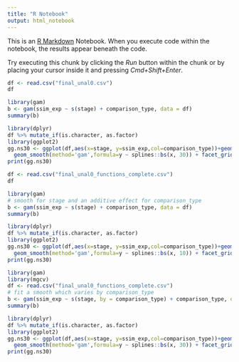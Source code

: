 ```yaml
---
title: "R Notebook"
output: html_notebook
---
```


This is an [R Markdown](http://rmarkdown.rstudio.com) Notebook. When you execute code within the notebook, the results appear beneath the code. 

Try executing this chunk by clicking the *Run* button within the chunk or by placing your cursor inside it and pressing *Cmd+Shift+Enter*. 

```r
df <- read.csv("final_unal0.csv")
df
```

```r
library(gam)
b <- gam(ssim_exp ~ s(stage) + comparison_type, data = df)
summary(b)
```

```r
library(dplyr)
df %>% mutate_if(is.character, as.factor)
library(ggplot2)
gg.ns30 <- ggplot(df,aes(x=stage, y=ssim_exp,col=comparison_type))+geom_point()+
  geom_smooth(method='gam',formula=y ~ splines::bs(x, 30)) + facet_grid(comparison_type ~.)
print(gg.ns30)
```

```r
df <- read.csv("final_unal0_functions_complete.csv")
df
```


```r
library(gam)
# smooth for stage and an additive effect for comparison_type
b <- gam(ssim_exp ~ s(stage) + comparison_type, data = df)
summary(b)
```
```r
library(dplyr)
df %>% mutate_if(is.character, as.factor)
library(ggplot2)
gg.ns30 <- ggplot(df,aes(x=stage, y=ssim_exp,col=comparison_type))+geom_point()+
  geom_smooth(method='gam',formula=y ~ splines::bs(x, 10)) + facet_grid(comparison_type ~.)
print(gg.ns30)
```


```r
library(gam)
library(mgcv)
df <- read.csv("final_unal0_functions_complete.csv")
# fit a smooth which varies by comparison_type
b <- gam(ssim_exp ~ s(stage, by = comparison_type) + comparison_type, data = df)
summary(b)
```

```r
library(dplyr)
df %>% mutate_if(is.character, as.factor)
library(ggplot2)
gg.ns30 <- ggplot(df,aes(x=stage, y=ssim_exp,col=comparison_type))+geom_point()+
  geom_smooth(method='gam',formula=y ~ splines::bs(x, 30)) + facet_grid(comparison_type ~.)
print(gg.ns30)
```

